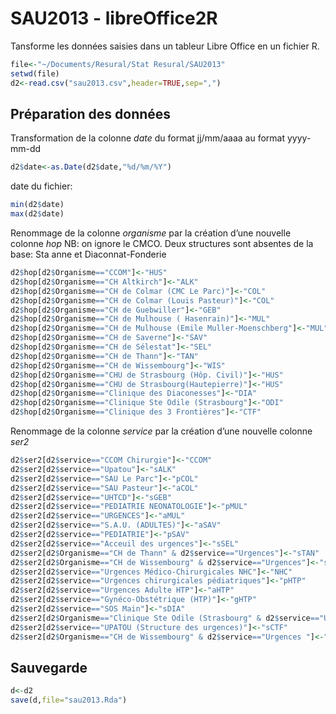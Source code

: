 SAU2013 - libreOffice2R
========================================================
Tansforme les données saisies dans un tableur Libre Office en un fichier R.

```r
file<-"~/Documents/Resural/Stat Resural/SAU2013"
setwd(file)
d2<-read.csv("sau2013.csv",header=TRUE,sep=",")
```
Préparation des données
------------------------
Transformation de la colonne *date* du format jj/mm/aaaa au format yyyy-mm-dd
```r
d2$date<-as.Date(d2$date,"%d/%m/%Y")
```
date du fichier:
```r
min(d2$date)
max(d2$date)
```

Renommage de la colonne *organisme* par la création d'une nouvelle colonne *hop*
NB: on ignore le CMCO. Deux structures sont absentes de la base: Sta anne et Diaconnat-Fonderie
```r
d2$hop[d2$Organisme=="CCOM"]<-"HUS"
d2$hop[d2$Organisme=="CH Altkirch"]<-"ALK"
d2$hop[d2$Organisme=="CH de Colmar (CMC Le Parc)"]<-"COL"
d2$hop[d2$Organisme=="CH de Colmar (Louis Pasteur)"]<-"COL"
d2$hop[d2$Organisme=="CH de Guebwiller"]<-"GEB"
d2$hop[d2$Organisme=="CH de Mulhouse ( Hasenrain)"]<-"MUL"
d2$hop[d2$Organisme=="CH de Mulhouse (Emile Muller-Moenschberg"]<-"MUL"
d2$hop[d2$Organisme=="CH de Saverne"]<-"SAV"
d2$hop[d2$Organisme=="CH de Sélestat"]<-"SEL"
d2$hop[d2$Organisme=="CH de Thann"]<-"TAN"
d2$hop[d2$Organisme=="CH de Wissembourg"]<-"WIS"
d2$hop[d2$Organisme=="CHU de Strasbourg (Hôp. Civil)"]<-"HUS"
d2$hop[d2$Organisme=="CHU de Strasbourg(Hautepierre)"]<-"HUS"
d2$hop[d2$Organisme=="Clinique des Diaconesses"]<-"DIA"
d2$hop[d2$Organisme=="Clinique Ste Odile (Strasbourg"]<-"ODI"
d2$hop[d2$Organisme=="Clinique des 3 Frontières"]<-"CTF"
```
Renommage de la colonne *service* par la création d'une nouvelle colonne *ser2*
```r
d2$ser2[d2$service=="CCOM Chirurgie"]<-"CCOM"
d2$ser2[d2$service=="Upatou"]<-"sALK"
d2$ser2[d2$service=="SAU Le Parc"]<-"pCOL"
d2$ser2[d2$service=="SAU Pasteur"]<-"aCOL"
d2$ser2[d2$service=="UHTCD"]<-"sGEB"
d2$ser2[d2$service=="PEDIATRIE NEONATOLOGIE"]<-"pMUL"
d2$ser2[d2$service=="URGENCES"]<-"aMUL"
d2$ser2[d2$service=="S.A.U. (ADULTES)"]<-"aSAV"
d2$ser2[d2$service=="PEDIATRIE"]<-"pSAV"
d2$ser2[d2$service=="Acceuil des urgences"]<-"sSEL"
d2$ser2[d2$Organisme=="CH de Thann" & d2$service=="Urgences"]<-"sTAN"
d2$ser2[d2$Organisme=="CH de Wissembourg" & d2$service=="Urgences"]<-"sWIS"
d2$ser2[d2$service=="Urgences Médico-Chirurgicales NHC"]<-"NHC"
d2$ser2[d2$service=="Urgences chirurgicales pédiatriques"]<-"pHTP"
d2$ser2[d2$service=="Urgences Adulte HTP"]<-"aHTP"
d2$ser2[d2$service=="Gynéco-Obstétrique (HTP)"]<-"gHTP"
d2$ser2[d2$service=="SOS Main"]<-"sDIA"
d2$ser2[d2$Organisme=="Clinique Ste Odile (Strasbourg" & d2$service=="UPATOU"]<-"sODI"
d2$ser2[d2$service=="UPATOU (Structure des urgences)"]<-"sCTF"
d2$ser2[d2$Organisme=="CH de Wissembourg" & d2$service=="Urgences "]<-"sWIS"
```
Sauvegarde
----------
```r
d<-d2
save(d,file="sau2013.Rda")
```

